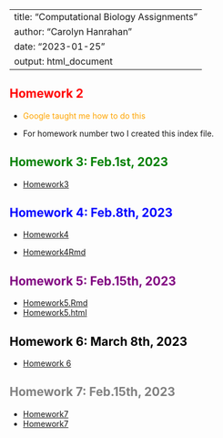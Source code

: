 ---
title: "Computational Biology Assignments"
author: "Carolyn Hanrahan"
date: "2023-01-25"
output: html_document
 ---

## <span style = "color: red;">Homework 2</span>

 
- <span style = "color: orange;">Google taught me how to do this</span>


- For homework number two I created this index file. 

## <span style = "color: green;" >Homework 3: Feb.1st, 2023</span> 

- [Homework3](homework3.html)

## <span style = "color:blue;" >Homework 4: Feb.8th, 2023</span>
- [Homework4](Homework4.html)  

- [Homework4Rmd](Homework4.Rmd)

## <span style = "color:purple;" >Homework 5: Feb.15th, 2023</span>
- [Homework5.Rmd](Homework5.Rmd)
- [Homework5.html](Homework5.html)

## <span style = "color:black;" >Homework 6: March 8th, 2023</span>
- [Homework 6](Homework6.html)

## <span style = "color:grey;" >Homework 7: Feb.15th, 2023</span>
- [Homework7](Homework7.html)
- [Homework7](Homework7.Rmd)




